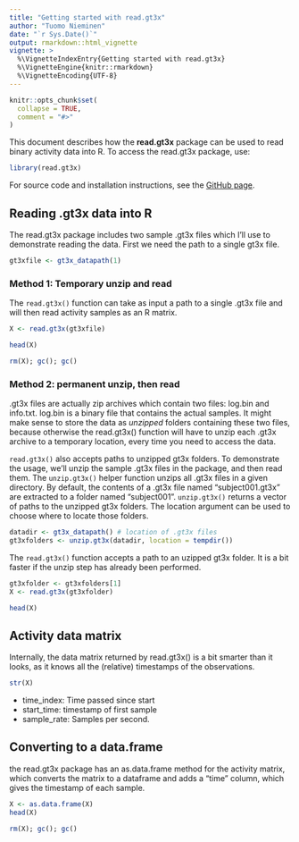 ```yaml
---
title: "Getting started with read.gt3x"
author: "Tuomo Nieminen"
date: "`r Sys.Date()`"
output: rmarkdown::html_vignette
vignette: >
  %\VignetteIndexEntry{Getting started with read.gt3x}
  %\VignetteEngine{knitr::rmarkdown}
  %\VignetteEncoding{UTF-8}
---
```


```r
knitr::opts_chunk$set(
  collapse = TRUE,
  comment = "#>"
)
```

This document describes how the **read.gt3x** package can be used to read binary activity data into R. To access the read.gt3x package, use:

```r
library(read.gt3x)
```

For source code and installation instructions, see the [GitHub page](https://github.com/THLfi/read.gt3x).

## Reading .gt3x data into R

The read.gt3x package includes two sample .gt3x files which I'll use to demonstrate reading the data. First we need the path to a single gt3x file.

```r
gt3xfile <- gt3x_datapath(1)
```


### Method 1: Temporary unzip and read

The `read.gt3x()` function can take as input a path to a single .gt3x file and will then read activity samples as an R matrix.

```r
X <- read.gt3x(gt3xfile)
```

```r
head(X)
```

```r
rm(X); gc(); gc()
```

### Method 2: permanent unzip, then read

.gt3x files are actually zip archives which contain two files: log.bin and info.txt. log.bin is a binary file that contains the actual samples. It might make sense to store the data as *unzipped* folders containing these two files, because otherwise the read.gt3x() function will have to unzip each .gt3x archive to a temporary location, every time you need to access the data. 

`read.gt3x()` also accepts paths to unzipped gt3x folders. To demonstrate the usage, we'll unzip the sample .gt3x files in the package, and then read them. The `unzip.gt3x()` helper function unzips all .gt3x files in a given directory. By default, the contents of a .gt3x file named "subject001.gt3x" are extracted to a folder named "subject001". `unzip.gt3x()` returns a vector of paths to the unzipped gt3x folders. The location argument can be used to choose where to locate those folders.

```r
datadir <- gt3x_datapath() # location of .gt3x files
gt3xfolders <- unzip.gt3x(datadir, location = tempdir())
```

The `read.gt3x()` function accepts a path to an uzipped gt3x folder. It is a bit faster if the unzip step has already been performed.

```r
gt3xfolder <- gt3xfolders[1]
X <- read.gt3x(gt3xfolder)
```

```r
head(X)
```

## Activity data matrix

Internally, the data matrix returned by read.gt3x() is a bit smarter than it looks, as it knows all the (relative) timestamps of the observations.  

```r
str(X)
```

- time_index: Time passed since start
- start_time: timestamp of first sample
- sample_rate: Samples per second.

## Converting to a data.frame

the read.gt3x package has an as.data.frame method for the activity matrix, which converts the matrix to a dataframe and adds a "time" column, which gives the timestamp of each sample.

```r
X <- as.data.frame(X)
head(X)
```


```r
rm(X); gc(); gc()
```

